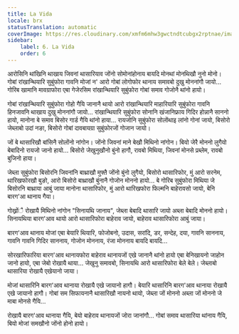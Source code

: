 ```yaml
---
title: La Vida
locale: brx
statusTranslation: automatic
coverImage: https://res.cloudinary.com/xmfm6mhw3gwctndtcubgx2rptnae/image/upload/v1740468922/small_cover_tratado_de_psicologia_revolucionaria_a4c0dca4e0.webp
sidebar:
    label: 6. La Vida
    order: 6
---
```

आरोसिनि थांखिनि थाखाय जिवनां थासारियाव जोंनो सोमोनांहोनाय बायदि मोनथां मोनथिखौ नुनो मोनो। गोबां रांखान्थियारि सुबुंफोरा गावनि मोजां न' आरो गोबां लोगोफोर थानाय समावबो दुखु मोननांगौ जायो... गोरिब खामानि मावग्राफोरा एबा गेजेरसिम रांखान्थियारि सुबुंफोरा गोबां समाव गोजोनै थांनो हायो।

गोबां रांखान्थियारि सुबुंफोरा गोहो गैयि जानानै थायो आरो रांखान्थियारि माहारियारि सुबुंफोरा गावनि हिनजावनि थाखाय दुखु मोननांगौ जायो... रांखान्थियारि सुबुंफोरा सोनानि खंजानिफ्राय गिदिर होन्नानै साननो हायो, मानोना बे समाव बिसोर गार्ड गैयि थांनो हाया... रायजोनि सुबुंफोरा सोलोंथाइ लांनो गोनां जायो, बिसोरो जेब्लाबो उदां नङा, बिसोरो गोबां दावबायग्रा सुबुंफोरजों गोजान जायो।

जों बे थासारिखौ बांसिनै सोलोंनो नांगोन। जोंनो जिवनां माने बेखौ मिथिनो नांगोन। बियो जेरै मोननो लुगैयो बेबादिनो रायजो जानो हायो... बिसोरो जेखुनुखौनो बुंनो हागौ, रावबो मिथिया, जिवनां मोनसे प्रब्लेम, रावबो बुजिनो हाया।

जेब्ला सुबुंफोरा बिसोरनि जिवनांनि बाथ्राखौ मुफ्तै जोंनो बुंनो लुगैयो, बिसोरो थासारिफोर, मुं आरो सरनेम, थारिखफोरखौ बुङो, आरो बिसोरो बाथ्राखौ बुंनानै गोजोन मोननो हायो... बे गोरिब सुबुंफोरा मिथिया जे बिसोरनि बाथ्राया आबुं जाया मानोना थासारिफोर, मुं आरो थारिखफोरा फिल्मनि बाहेरावसो जायो, बेनि बारग'आ थानाय गैया।

गोख्रोंै रोखायै मिथिनो नांगोन "सिनायथि जानाय", जेब्ला बेबादि थासारि जायो अब्ला बेबादि मोननो हायो। सिनायथिया बारग'आव थायो आरो थासारिफोरा बाहेराव जायो, बाहेराव थासारिफोरा आबुं जाया।

बारग'आव थानाय मोजां एबा बेयारि थियारि, फोजोबनो, उदास, सरांदि, डर, सन्देह, दया, गावनि साननाय, गावनि गावनि गिदिर साननाय, गोजोन मोननाय, रंजा मोननाय बायदि बायदि...

सोरखारिफारिया बारग'आव थानायफोरा बाहेराव थानायजों एखे जानानै थांनो हायो एबा बेनिखायनो जाहोन जानो हायो, एबा जेबो रोखायै थाया... जेखुनु समावबो, सिनायथि आरो थासारिफोरा बेले बेले। जेब्लाबो थासारिया रोखायै एखेयानो जाया।

मोजां थासारिनि बारग'आव थानाया रोखायै एखे जायानो हागौ। बेयारि थासारिनि बारग'आव थानाया रोखायै एखे जायानो हागौ। गोबां सम सिफायनानै थासारिखौ नायनो थायो, जेब्ला जों मोननो अब्ला जों मोननो जे माबा मोनसे गैयि...

रोखायै बारग'आव थानाया गैयि, बेयो बाहेराव थानायजों जोरा जानांगौ... गोबां समाव थासारिया थांनाय गैयि, बियो मोजां समखौनो जोंनो होनो हायो।

